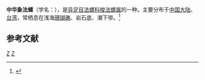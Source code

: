 {{Speciesbox 
| taxon = Cymatium sinense
| binomial_authority = (Reeve, 1844)
}}
'''中华象法螺'''（学名：''{{lang|la|Cymatium sinense}}''），是[[异足目|异足目]][[法螺科|法螺科]][[梭法螺属|梭法螺属]]的一种。主要分布于[[中国大陆|中国大陆]]、[[台湾|台湾]]，常栖息在浅海[[珊瑚礁|珊瑚礁]]、岩石底、潮下带。<ref>{{cite web|url=http://shell.sinica.edu.tw/chinese/shellbase_detail.php?science_no=746|title=国际贝库：中华象法螺|publisher=台湾贝类资料库|accessdate=2009-08-11|archive-date=2016-03-04|archive-url=https://web.archive.org/web/20160304120403/http://shell.sinica.edu.tw/chinese/shellbase_detail.php?science_no=746|dead-url=no}}</ref>

== 参考文献 ==
{{reflist}}
{{Taxonbar|from=Q6779385}}

[[Category:梭法螺属|Z]]
[[Category:_1844年描述的动物|Z]]